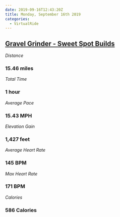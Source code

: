 ```yaml
---
date: 2019-09-16T12:43:20Z
title: Monday, September 16th 2019
categories:
  - VirtualRide
---
```

## [Gravel Grinder - Sweet Spot Builds](https://www.strava.com/activities/2713684934)

_Distance_

### 15.46 miles

_Total Time_

### 1 hour

_Average Pace_

### 15.43 MPH

_Elevation Gain_

### 1,427 feet

_Average Heart Rate_

### 145 BPM

_Max Heart Rate_

### 171 BPM

_Calories_

### 586 Calories